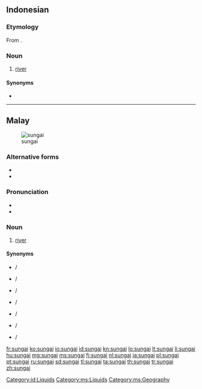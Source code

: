 ==Indonesian==

===Etymology===
From {{etyl|ms|id}} {{term|sungai|lang=ms}}.

===Noun===
{{head|id|noun}}

# [[river]] {{gloss|large stream which drains a landmass}}

====Synonyms====
* {{l|id|kali}}

[[Category:id:Liquids]]

----

==Malay==
[[Image:Cairo, Nile, a view from Tahrir Bridge towards North, Egypt, Oct 2004.jpg|thumb|sungai]]

===Alternative forms===
* {{l|ms|سوڠاي|sc=Arab}}
* {{l|ms|سوڠي|sc=Arab}}

===Pronunciation===
* {{IPA|/suŋai̯/|lang=ms}}
* {{rhymes|uŋai̯|ŋai̯|ai̯|lang=ms}}

===Noun===
{{head|ms|noun|Jawi spelling|سوڠاي|or|سوڠي|plural|sungai-sungai}}

# [[river]] {{gloss|large stream which drains a landmass}}

====Synonyms====
* {{l|ms|alir}} / {{l|ms|الير|sc=Arab}}
* {{l|ms|alur}} / {{l|ms|الور|sc=Arab}}
* {{l|ms|batang}} / {{l|ms|باتڠ|sc=Arab}}
* {{l|ms|bengawan}} / {{l|ms|بڠاون|sc=Arab}}
* {{l|ms|ci}} / {{l|ms|چي|sc=Arab}}
* {{l|ms|kali}} / {{l|ms|کالي|sc=Arab}}
* {{l|ms|wai}} / {{l|ms|واءي|sc=Arab}}

[[Category:ms:Liquids]]
[[Category:ms:Geography]]

[[fr:sungai]]
[[ko:sungai]]
[[io:sungai]]
[[id:sungai]]
[[kn:sungai]]
[[lo:sungai]]
[[lt:sungai]]
[[li:sungai]]
[[hu:sungai]]
[[mg:sungai]]
[[ms:sungai]]
[[fj:sungai]]
[[nl:sungai]]
[[ja:sungai]]
[[pl:sungai]]
[[pt:sungai]]
[[ru:sungai]]
[[sd:sungai]]
[[tl:sungai]]
[[ta:sungai]]
[[th:sungai]]
[[tr:sungai]]
[[zh:sungai]]
